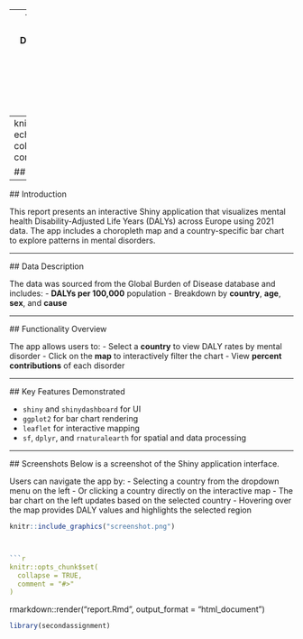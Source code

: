 
---
Title: "A Map for Mental Health Disorders"
Author: "Chrystalla Georgiou"
Date: "2025-05-28"
Output: 
  pdf_document: default
---
knitr::opts_chunk$set(
  echo = TRUE,
  collapse = TRUE,
  comment = "#>"
)

## R Markdown
---
  ## Introduction

  This report presents an interactive Shiny application that visualizes mental health Disability-Adjusted Life Years (DALYs) across Europe using 2021 data. The app includes a choropleth map and a country-specific bar chart to explore patterns in mental disorders.

---

  ## Data Description

  The data was sourced from the Global Burden of Disease database and includes:
  - **DALYs per 100,000** population
- Breakdown by **country**, **age**, **sex**, and **cause**

  ---

  ## Functionality Overview

  The app allows users to:
  - Select a **country** to view DALY rates by mental disorder
- Click on the **map** to interactively filter the chart
- View **percent contributions** of each disorder

---

  ## Key Features Demonstrated

  - `shiny` and `shinydashboard` for UI
- `ggplot2` for bar chart rendering
- `leaflet` for interactive mapping
- `sf`, `dplyr`, and `rnaturalearth` for spatial and data processing

---

  ## Screenshots
  Below is a screenshot of the Shiny application interface.

Users can navigate the app by:
  - Selecting a country from the dropdown menu on the left
- Or clicking a country directly on the interactive map
- The bar chart on the left updates based on the selected country
- Hovering over the map provides DALY values and highlights the selected region
```r
knitr::include_graphics("screenshot.png")



```r
knitr::opts_chunk$set(
  collapse = TRUE,
  comment = "#>"
)
```
rmarkdown::render("report.Rmd", output_format = "html_document")

```r
library(secondassignment)
```
